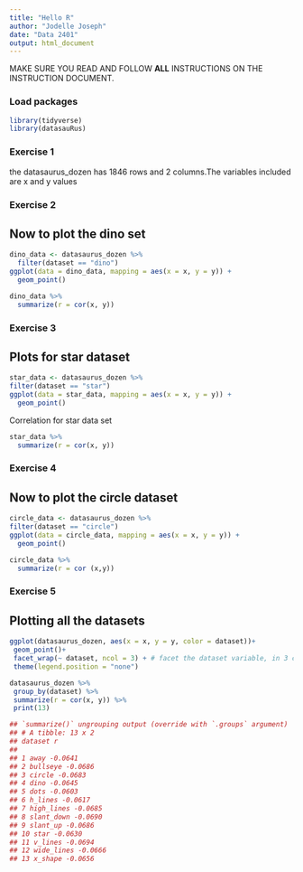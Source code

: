 ```yaml
---
title: "Hello R"
author: "Jodelle Joseph"
date: "Data 2401"
output: html_document
---
```


MAKE SURE YOU READ AND FOLLOW **ALL** INSTRUCTIONS ON THE INSTRUCTION DOCUMENT. 

### Load packages

```r
library(tidyverse) 
library(datasauRus)
```


### Exercise 1
the datasaurus_dozen has 1846 rows and 2 columns.The variables included are x and y values

### Exercise 2
## Now to plot the dino set

```r
dino_data <- datasaurus_dozen %>%
  filter(dataset == "dino")
ggplot(data = dino_data, mapping = aes(x = x, y = y)) +
  geom_point()
```


```r
dino_data %>%
  summarize(r = cor(x, y))
```

### Exercise 3

## Plots for star dataset

```r
star_data <- datasaurus_dozen %>%
filter(dataset == "star") 
ggplot(data = star_data, mapping = aes(x = x, y = y)) +
  geom_point()
```

Correlation for star data set
```r
star_data %>%
  summarize(r = cor(x, y))
```

### Exercise 4
## Now to plot the circle dataset
 
```r
circle_data <- datasaurus_dozen %>%
filter(dataset == "circle") 
ggplot(data = circle_data, mapping = aes(x = x, y = y)) +
  geom_point()

```

```r
circle_data %>%
  summarize(r = cor (x,y))

```

### Exercise 5
## Plotting all the datasets

```r
ggplot(datasaurus_dozen, aes(x = x, y = y, color = dataset))+
 geom_point()+
 facet_wrap(~ dataset, ncol = 3) + # facet the dataset variable, in 3 cols 
 theme(legend.position = "none") 

datasaurus_dozen %>%
 group_by(dataset) %>% 
 summarize(r = cor(x, y)) %>% 
 print(13)

## `summarize()` ungrouping output (override with `.groups` argument)
## # A tibble: 13 x 2
## dataset r
##
## 1 away -0.0641
## 2 bullseye -0.0686
## 3 circle -0.0683
## 4 dino -0.0645
## 5 dots -0.0603
## 6 h_lines -0.0617 
## 7 high_lines -0.0685
## 8 slant_down -0.0690
## 9 slant_up -0.0686
## 10 star -0.0630
## 11 v_lines -0.0694
## 12 wide_lines -0.0666
## 13 x_shape -0.0656 
```